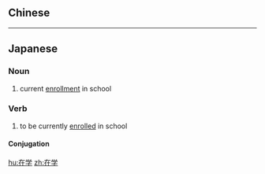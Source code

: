 {{also|在學}}
==Chinese==
{{zh-see|在學}}

----

==Japanese==
{{ja-kanjitab|ざい|がく|yomi=o}}

===Noun===
{{ja-noun|ざいがく|kyu=在學}}

# current [[enrollment]] in school

===Verb===
{{ja-verb-suru|ざいがく|kyu=在學}}

# to be currently [[enroll]]ed in school

====Conjugation====
{{ja-suru|ざいがく}}

[[hu:在学]]
[[zh:在学]]